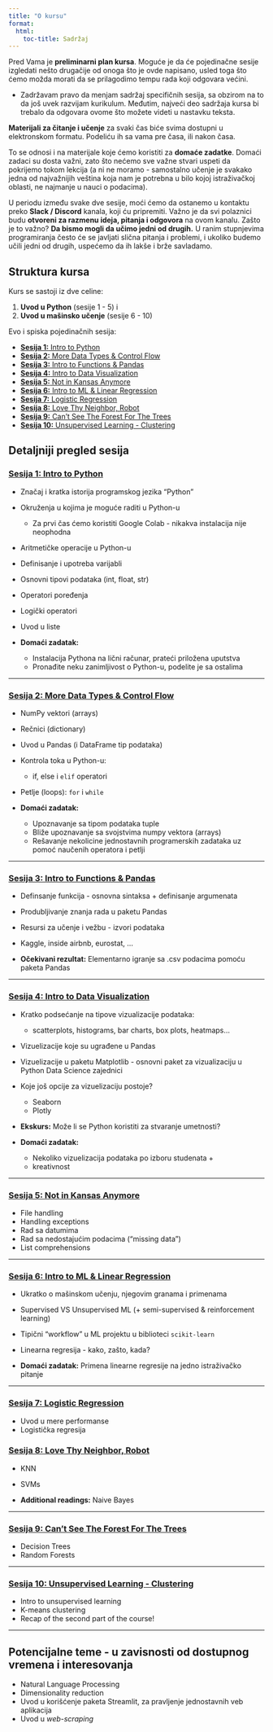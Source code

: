 ```yaml
---
title: "O kursu"
format: 
  html:
    toc-title: Sadržaj
---
```


Pred Vama je **preliminarni plan kursa**. Moguće je da će pojedinačne sesije izgledati nešto drugačije od onoga što je ovde napisano, usled toga što ćemo možda morati da se prilagodimo tempu rada koji odgovara većini.

- Zadržavam pravo da menjam sadržaj specifičnih sesija, sa obzirom na to da još uvek razvijam kurikulum. Međutim, najveći deo sadržaja kursa bi trebalo da odgovara ovome što možete videti u nastavku teksta. 

**Materijali za čitanje i učenje** za svaki čas biće svima dostupni u elektronskom formatu. Podeliću ih sa vama pre časa, ili nakon časa. 

To se odnosi i na materijale koje ćemo koristiti za **domaće zadatke**. Domaći zadaci su dosta važni, zato što nećemo sve važne stvari uspeti da pokrijemo tokom lekcija (a ni ne moramo -  samostalno učenje je svakako jedna od najvažnijih veština koja nam je potrebna u bilo kojoj istraživačkoj oblasti, ne najmanje u nauci o podacima). 

U periodu između svake dve sesije, moći ćemo da ostanemo u kontaktu preko **Slack / Discord** kanala, koji ću pripremiti. Važno je da svi polaznici budu **otvoreni za razmenu ideja, pitanja i odgovora** na ovom kanalu. Zašto je to važno? **Da bismo mogli da učimo jedni od drugih.** U ranim stupnjevima programiranja često će se javljati slična pitanja i problemi, i ukoliko budemo učili jedni od drugih, uspećemo da ih lakše i brže savladamo.

## Struktura kursa

Kurs se sastoji iz dve celine: 

1. **Uvod u Python** (sesije 1 - 5)  i
2. **Uvod u mašinsko učenje** (sesije 6 - 10)

Evo i spiska pojedinačnih sesija:

- [**Sesija 1:** Intro to Python](session_001.ipynb)
- [**Sesija 2:** More Data Types & Control Flow](session_002.ipynb)
- [**Sesija 3:** Intro to Functions & Pandas](session_003.ipynb)
- [**Sesija 4:** Intro to Data Visualization](session_004.ipynb)
- [**Sesija 5:** Not in Kansas Anymore](session_005.ipynb)
- [**Sesija 6:** Intro to ML & Linear Regression](session_006.ipynb)
- [**Sesija 7:** Logistic Regression](session_007.ipynb)
- [**Sesija 8:** Love Thy Neighbor, Robot](session_008.ipynb)
- [**Sesija 9:** Can't See The Forest For The Trees](session_009.ipynb)
- [**Sesija 10:** Unsupervised Learning - Clustering](session_010.ipynb)

## Detaljniji pregled sesija

### [Sesija 1: Intro to Python](session_001.ipynb)

- Značaj i kratka istorija programskog jezika “Python”
- Okruženja u kojima je moguće raditi u Python-u 
    - Za prvi čas ćemo koristiti Google Colab - nikakva instalacija nije neophodna
- Aritmetičke operacije u Python-u
- Definisanje i upotreba varijabli
- Osnovni tipovi podataka (int, float, str)
- Operatori poređenja
- Logički operatori
- Uvod u liste 

- **Domaći zadatak:** 
    - Instalacija Pythona na lični računar, prateći priložena uputstva
    - Pronađite neku zanimljivost o Python-u, podelite je sa ostalima

---

### [Sesija 2: More Data Types & Control Flow](session_002.ipynb)
- NumPy vektori (arrays)
- Rečnici (dictionary)
- Uvod u Pandas (i DataFrame tip podataka)
- Kontrola toka u Python-u:
    - if, else i `elif` operatori
- Petlje (loops): `for` i `while` 

- **Domaći zadatak:** 
    - Upoznavanje sa tipom podataka tuple
    - Bliže upoznavanje sa svojstvima numpy vektora (arrays)
    - Rešavanje nekolicine jednostavnih programerskih zadataka uz pomoć naučenih operatora i petlji

---

### [Sesija 3: Intro to Functions & Pandas](session_003.ipynb)
- Definsanje funkcija - osnovna sintaksa + definisanje argumenata
- Produbljivanje znanja rada u paketu Pandas
- Resursi za učenje i vežbu - izvori podataka
- Kaggle, inside airbnb, eurostat, …

- **Očekivani rezultat:** Elementarno igranje sa .csv podacima pomoću paketa Pandas

---

### [Sesija 4: Intro to Data Visualization](session_004.ipynb) 
- Kratko podsećanje na tipove vizualizacije podataka: 
    - scatterplots, histograms, bar charts, box plots, heatmaps…
- Vizuelizacije koje su ugrađene u Pandas
- Vizuelizacije u paketu Matplotlib - osnovni paket za vizualizaciju u Python Data Science zajednici
- Koje još opcije za vizuelizaciju postoje?
    - Seaborn
    - Plotly
- **Ekskurs:** Može li se Python koristiti za stvaranje umetnosti? 

- **Domaći zadatak:**
    - Nekoliko vizuelizacija podataka po izboru studenata + 
    - kreativnost

---

### [Sesija 5: Not in Kansas Anymore](session_005.ipynb)

- File handling
- Handling exceptions
- Rad sa datumima
- Rad sa nedostajućim podacima (“missing data”)
- List comprehensions

---

### [Sesija 6: Intro to ML & Linear Regression](session_006.ipynb)

- Ukratko o mašinskom učenju, njegovim granama i primenama
- Supervised VS Unsupervised ML (+ semi-supervised & reinforcement learning)
- Tipični “workflow” u ML projektu u biblioteci `scikit-learn`
- Linearna regresija - kako, zašto, kada?

- **Domaći zadatak:** Primena linearne regresije na jedno istraživačko pitanje

---

### [Sesija 7: Logistic Regression](session_007.ipynb)

- Uvod u mere performanse
- Logistička regresija

### [Sesija 8: Love Thy Neighbor, Robot](session_008.ipynb)

- KNN
- SVMs 

- **Additional readings:** Naive Bayes

---

### [Sesija 9: Can't See The Forest For The Trees](session_009.ipynb)

- Decision Trees
- Random Forests 

---

### [Sesija 10: Unsupervised Learning - Clustering](session_010.ipynb)

- Intro to unsupervised learning
- K-means clustering 
- Recap of the second part of the course!

---

## Potencijalne teme - u zavisnosti od dostupnog vremena i interesovanja

- Natural Language Processing
- Dimensionality reduction
- Uvod u korišćenje paketa Streamlit, za pravljenje jednostavnih veb aplikacija
- Uvod u *web-scraping*

